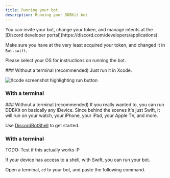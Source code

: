 ```yaml
---
title: Running your bot
description: Running your DDBKit bot
---
```



<Aside type="note">
You can invite your bot, change your token, and manage intents at
the [Discord developer portal](https://discord.com/developers/applications).

Make sure you have at the very least acquired your token, and changed
it in `Bot.swift`.
</Aside>

Please select your OS for instructions on running the bot.

<Tabs>
  <TabItem label="macOS" icon="apple">
  ### Without a terminal (recommended)
  Just run it in Xcode.

  ![Xcode screenshot highlighting run button](../../../assets/image.png)

  ### With a terminal
  </TabItem>
  <TabItem label="Linux and Windows" icon="linux"></TabItem>
  <TabItem label="Other" icon="star">
  ### Without a terminal (recommended)
  If you really wanted to, you can run DDBKit on basically
  any iDevice. Since behind the scenes it's just Swift,
  it will run on your watch, your iPhone, your iPad, your
  Apple TV, and more.

  Use [DiscordBotShell](https://github.com/DDBKit/DiscordBotShell)
  to get started.
  ### With a terminal
  TODO: Test if this actually works :P

  If your device has access to a shell, with Swift, you can
  run your bot.
  </TabItem>
</Tabs>

Open a terminal, `cd` to your bot,
and paste the following command.

<Code class="dir-my-new-bot" lang="sh" code="swift run" />
